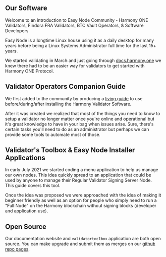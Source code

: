 ## Our Software
Welcome to an introduction to Easy Node Community - Harmony ONE Validators, Findora FRA Validators, BTC Vault Operators, & Software Developers

Easy Node is a longtime Linux house using it as a daily desktop for many years before being a Linux Systems Administrator full time for the last 15+ years.

We started validating in March and just going through [docs.harmony.one](https://docs.harmony.one) we knew there had to be an easier way for validators to get started with Harmony ONE Protocol.

## Validator Operators Companion Guide
We first added to the community by producing a [living guide](/companion) to use before/during/after installing the Harmony Validator Software.

After it was created we realized that most of the things you need to know to setup a validator no longer matter once you're online and operational but it's great knowledge to have in your bag when issues arise. Sure, there's certain tasks you'll need to do as an administrator but perhaps we can provide some tools to automate most of those.

## Validator's Toolbox & Easy Node Installer Applications
In early July 2021 we started coding a menu application to help us manage our own nodes. This idea quickly spread to an application that could be used by anyone to manage their Regular Validator Signing Server Node. This guide covers this tool.

Once the idea was proposed we were approached with the idea of making it beginner friendly as well as an option for people who simply need to run a "Full Node" on the Harmony blockchain without signing blocks \(developer and application use\).

## Open Source
Our documentation website and `validatortoolbox` application are both open source. You can make upgrade and submit them as merges on our [github repo pages](https://github.com/easy-node-one/).
